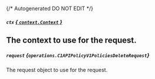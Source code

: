 {/* Autogenerated DO NOT EDIT  */}

##### `ctx` [*{ `context.Context` }*](https://pkg.go.dev/context#Context)
The context to use for the request.
---
##### `request` *{`operations.C1APIPolicyV1PoliciesDeleteRequest`}*
The request object to use for the request.

<Collapsible openLabel={Labels.showProperties} closeLabel={Labels.hideProperties}>
  <C1APIPolicyV1PoliciesDeleteRequest />
</Collapsible>


